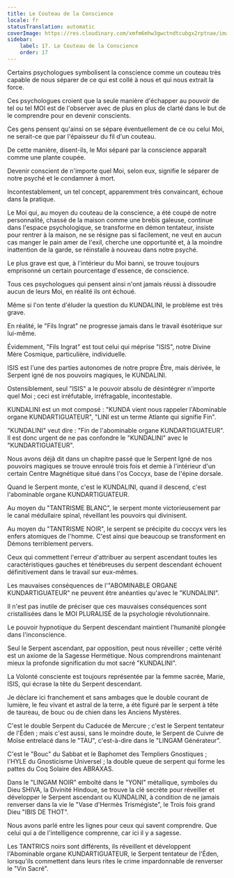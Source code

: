 ```yaml
---
title: Le Couteau de la Conscience
locale: fr
statusTranslation: automatic
coverImage: https://res.cloudinary.com/xmfm6mhw3gwctndtcubgx2rptnae/image/upload/v1741354419/small_cover_la_gran_rebelion_28716e29d2.webp
sidebar:
    label: 17. Le Couteau de la Conscience
    order: 17
---
```

Certains psychologues symbolisent la conscience comme un couteau très capable de nous séparer de ce qui est collé à nous et qui nous extrait la force.

Ces psychologues croient que la seule manière d'échapper au pouvoir de tel ou tel MOI est de l'observer avec de plus en plus de clarté dans le but de le comprendre pour en devenir conscients.

Ces gens pensent qu'ainsi on se sépare éventuellement de ce ou celui Moi, ne serait-ce que par l'épaisseur du fil d'un couteau.

De cette manière, disent-ils, le Moi séparé par la conscience apparaît comme une plante coupée.

Devenir conscient de n'importe quel Moi, selon eux, signifie le séparer de notre psyché et le condamner à mort.

Incontestablement, un tel concept, apparemment très convaincant, échoue dans la pratique.

Le Moi qui, au moyen du couteau de la conscience, a été coupé de notre personnalité, chassé de la maison comme une brebis galeuse, continue dans l'espace psychologique, se transforme en démon tentateur, insiste pour rentrer à la maison, ne se résigne pas si facilement, ne veut en aucun cas manger le pain amer de l'exil, cherche une opportunité et, à la moindre inattention de la garde, se réinstalle à nouveau dans notre psyché.

Le plus grave est que, à l'intérieur du Moi banni, se trouve toujours emprisonné un certain pourcentage d'essence, de conscience.

Tous ces psychologues qui pensent ainsi n'ont jamais réussi à dissoudre aucun de leurs Moi, en réalité ils ont échoué.

Même si l'on tente d'éluder la question du KUNDALINI, le problème est très grave.

En réalité, le "Fils Ingrat" ne progresse jamais dans le travail ésotérique sur lui-même.

Évidemment, "Fils Ingrat" est tout celui qui méprise "ISIS", notre Divine Mère Cosmique, particulière, individuelle.

ISIS est l'une des parties autonomes de notre propre Être, mais dérivée, le Serpent igné de nos pouvoirs magiques, le KUNDALINI.

Ostensiblement, seul "ISIS" a le pouvoir absolu de désintégrer n'importe quel Moi ; ceci est irréfutable, irréfragable, incontestable.

KUNDALINI est un mot composé : "KUNDA vient nous rappeler l'Abominable organe KUNDARTIGUATEUR", "LINI est un terme Atlante qui signifie Fin".

"KUNDALINI" veut dire : "Fin de l'abominable organe KUNDARTIGUATEUR". Il est donc urgent de ne pas confondre le "KUNDALINI" avec le "KUNDARTIGUATEUR".

Nous avons déjà dit dans un chapitre passé que le Serpent Igné de nos pouvoirs magiques se trouve enroulé trois fois et demie à l'intérieur d'un certain Centre Magnétique situé dans l'os Coccyx, base de l'épine dorsale.

Quand le Serpent monte, c'est le KUNDALINI, quand il descend, c'est l'abominable organe KUNDARTIGUATEUR.

Au moyen du "TANTRISME BLANC", le serpent monte victorieusement par le canal médullaire spinal, réveillant les pouvoirs qui divinisent.

Au moyen du "TANTRISME NOIR", le serpent se précipite du coccyx vers les enfers atomiques de l'homme. C'est ainsi que beaucoup se transforment en Démons terriblement pervers.

Ceux qui commettent l'erreur d'attribuer au serpent ascendant toutes les caractéristiques gauches et ténébreuses du serpent descendant échouent définitivement dans le travail sur eux-mêmes.

Les mauvaises conséquences de l'"ABOMINABLE ORGANE KUNDARTIGUATEUR" ne peuvent être anéanties qu'avec le "KUNDALINI".

Il n'est pas inutile de préciser que ces mauvaises conséquences sont cristallisées dans le MOI PLURALISÉ de la psychologie révolutionnaire.

Le pouvoir hypnotique du Serpent descendant maintient l'humanité plongée dans l'inconscience.

Seul le Serpent ascendant, par opposition, peut nous réveiller ; cette vérité est un axiome de la Sagesse Hermétique. Nous comprendrons maintenant mieux la profonde signification du mot sacré "KUNDALINI".

La Volonté consciente est toujours représentée par la femme sacrée, Marie, ISIS, qui écrase la tête du Serpent descendant.

Je déclare ici franchement et sans ambages que le double courant de lumière, le feu vivant et astral de la terre, a été figuré par le serpent à tête de taureau, de bouc ou de chien dans les Anciens Mystères.

C'est le double Serpent du Caducée de Mercure ; c'est le Serpent tentateur de l'Éden ; mais c'est aussi, sans le moindre doute, le Serpent de Cuivre de Moïse entrelacé dans le "TAU", c'est-à-dire dans le "LINGAM Générateur".

C'est le "Bouc" du Sabbat et le Baphomet des Templiers Gnostiques ; l'HYLE du Gnosticisme Universel ; la double queue de serpent qui forme les pattes du Coq Solaire des ABRAXAS.

Dans le "LINGAM NOIR" emboîté dans le "YONI" métallique, symboles du Dieu SHIVA, la Divinité Hindoue, se trouve la clé secrète pour réveiller et développer le Serpent ascendant ou KUNDALINI, à condition de ne jamais renverser dans la vie le "Vase d'Hermès Trismégiste", le Trois fois grand Dieu "IBIS DE THOT".

Nous avons parlé entre les lignes pour ceux qui savent comprendre. Que celui qui a de l'intelligence comprenne, car ici il y a sagesse.

Les TANTRICS noirs sont différents, ils réveillent et développent l'Abominable organe KUNDARTIGUATEUR, le Serpent tentateur de l'Éden, lorsqu'ils commettent dans leurs rites le crime impardonnable de renverser le "Vin Sacré".

